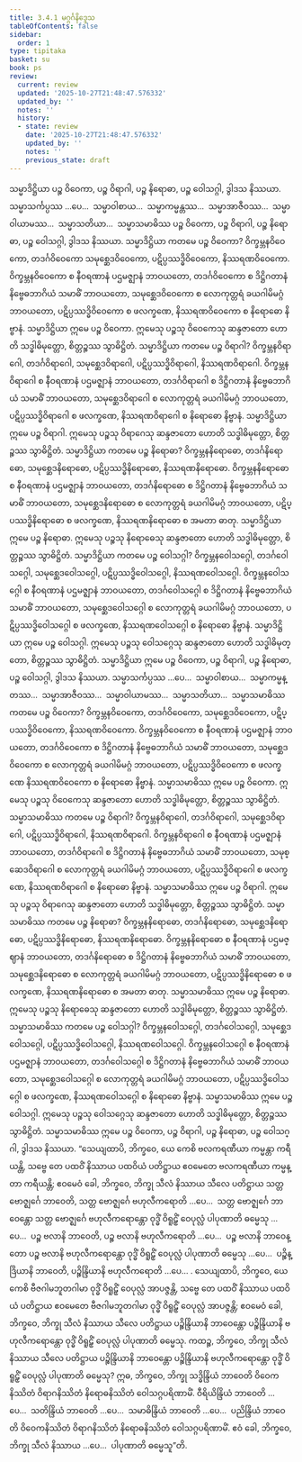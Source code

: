 ```yaml
---
title: 3.4.1 မဂ္ဂင်္ဂနိဒ္ဒေသ
tableOfContents: false
sidebar:
  order: 1
type: tipitaka
basket: su
book: ps
review:
  current: review
  updated: '2025-10-27T21:48:47.576332'
  updated_by: ''
  notes: ''
  history:
  - state: review
    date: '2025-10-27T21:48:47.576332'
    updated_by: ''
    notes: ''
    previous_state: draft
---
```



<ReviewStatus review={frontmatter.review} showDetails={true} />

<HypothesisAnnotation frontmatter={frontmatter} />

<DynamicBreadcrumb />

<Division number="24" book="ps" e="ch" v="26" p="317">

<Paragraph number="1838" book="ps">
သမ္မာဒိဋ္ဌိယာ ပဉ္စ ဝိဝေကာ, ပဉ္စ ဝိရာဂါ, ပဉ္စ နိရောဓာ, ပဉ္စ ဝေါသဂ္ဂါ, ဒွါဒသ နိဿယာ. သမ္မာသင်္ကပ္ပဿ …ပေ…  သမ္မာဝါစာယ…  သမ္မာကမ္မန္တဿ…  သမ္မာအာဇီဝဿ…  သမ္မာဝါယာမဿ…  သမ္မာသတိယာ…  သမ္မာသမာဓိဿ ပဉ္စ ဝိဝေကာ, ပဉ္စ ဝိရာဂါ, ပဉ္စ နိရောဓာ, ပဉ္စ ဝေါသဂ္ဂါ, ဒွါဒသ နိဿယာ.
</Paragraph>

<Paragraph number="1839" book="ps">
<Emphasis>သမ္မာဒိဋ္ဌိယာ ကတမေ ပဉ္စ ဝိဝေကာ?</Emphasis> ဝိက္ခမ္ဘနဝိဝေကော, တဒင်္ဂဝိဝေကော သမုစ္ဆေဒဝိဝေကော, ပဋိပ္ပဿဒ္ဓိဝိဝေကော, နိဿရဏဝိဝေကော. ဝိက္ခမ္ဘနဝိဝေကော စ နီဝရဏာနံ ပဌမဇ္ဈာနံ ဘာဝယတော, တဒင်္ဂဝိဝေကော စ ဒိဋ္ဌိဂတာနံ နိဗ္ဗေဓဘာဂိယံ သမာဓိံ ဘာဝယတော, သမုစ္ဆေဒဝိဝေကော စ လောကုတ္တရံ ခယဂါမိမဂ္ဂံ ဘာဝယတော, ပဋိပ္ပဿဒ္ဓိဝိဝေကော စ ဖလက္ခဏေ, နိဿရဏဝိဝေကော စ နိရောဓော နိဗ္ဗာနံ. သမ္မာဒိဋ္ဌိယာ ဣမေ ပဉ္စ ဝိဝေကာ. ဣမေသု ပဉ္စသု ဝိဝေကေသု ဆန္ဒဇာတော ဟောတိ သဒ္ဓါဓိမုတ္တော, စိတ္တဉ္စဿ သွာဓိဋ္ဌိတံ.
</Paragraph>

<Paragraph number="1840" book="ps">
<Emphasis>သမ္မာဒိဋ္ဌိယာ ကတမေ ပဉ္စ ဝိရာဂါ?</Emphasis> ဝိက္ခမ္ဘနဝိရာဂေါ, တဒင်္ဂဝိရာဂေါ, သမုစ္ဆေဒဝိရာဂေါ, ပဋိပ္ပဿဒ္ဓိဝိရာဂေါ, နိဿရဏဝိရာဂေါ. ဝိက္ခမ္ဘနဝိရာဂေါ စ နီဝရဏာနံ ပဌမဇ္ဈာနံ ဘာဝယတော, တဒင်္ဂဝိရာဂေါ စ ဒိဋ္ဌိဂတာနံ နိဗ္ဗေဓဘာဂိယံ သမာဓိံ ဘာဝယတော, သမုစ္ဆေဒဝိရာဂေါ စ လောကုတ္တရံ ခယဂါမိမဂ္ဂံ ဘာဝယတော, ပဋိပ္ပဿဒ္ဓိဝိရာဂေါ စ ဖလက္ခဏေ, နိဿရဏဝိရာဂေါ စ နိရောဓော နိဗ္ဗာနံ. သမ္မာဒိဋ္ဌိယာ ဣမေ ပဉ္စ ဝိရာဂါ. ဣမေသု ပဉ္စသု ဝိရာဂေသု ဆန္ဒဇာတော ဟောတိ သဒ္ဓါဓိမုတ္တော, စိတ္တဉ္စဿ သွာဓိဋ္ဌိတံ.
</Paragraph>

<Paragraph number="1841" book="ps">
<Emphasis>သမ္မာဒိဋ္ဌိယာ ကတမေ ပဉ္စ နိရောဓာ?</Emphasis> ဝိက္ခမ္ဘနနိရောဓော, တဒင်္ဂနိရောဓော, သမုစ္ဆေဒနိရောဓော, ပဋိပ္ပဿဒ္ဓိနိရောဓော, နိဿရဏနိရောဓော. ဝိက္ခမ္ဘနနိရောဓော စ နီဝရဏာနံ ပဌမဇ္ဈာနံ ဘာဝယတော, တဒင်္ဂနိရောဓော စ ဒိဋ္ဌိဂတာနံ နိဗ္ဗေဓဘာဂိယံ သမာဓိံ ဘာဝယတော, သမုစ္ဆေဒနိရောဓော စ လောကုတ္တရံ ခယဂါမိမဂ္ဂံ ဘာဝယတော, ပဋိပ္ပဿဒ္ဓိနိရောဓော စ ဖလက္ခဏေ, နိဿရဏနိရောဓော စ အမတာ ဓာတု. သမ္မာဒိဋ္ဌိယာ ဣမေ ပဉ္စ နိရောဓာ. ဣမေသု ပဉ္စသု နိရောဓေသု ဆန္ဒဇာတော ဟောတိ သဒ္ဓါဓိမုတ္တော, စိတ္တဉ္စဿ သွာဓိဋ္ဌိတံ.
</Paragraph>

<Paragraph number="1842" book="ps">
<Emphasis>သမ္မာဒိဋ္ဌိယာ ကတမေ ပဉ္စ ဝေါသဂ္ဂါ?</Emphasis> ဝိက္ခမ္ဘနဝေါသဂ္ဂေါ, တဒင်္ဂဝေါသဂ္ဂေါ, သမုစ္ဆေဒဝေါသဂ္ဂေါ, ပဋိပ္ပဿဒ္ဓိဝေါသဂ္ဂေါ, နိဿရဏဝေါသဂ္ဂေါ. ဝိက္ခမ္ဘနဝေါသဂ္ဂေါ စ နီဝရဏာနံ ပဌမဇ္ဈာနံ ဘာဝယတော, တဒင်္ဂဝေါသဂ္ဂေါ စ ဒိဋ္ဌိဂတာနံ နိဗ္ဗေဓဘာဂိယံ သမာဓိံ ဘာဝယတော, သမုစ္ဆေဒဝေါသဂ္ဂေါ စ လောကုတ္တရံ ခယဂါမိမဂ္ဂံ ဘာဝယတော, ပဋိပ္ပဿဒ္ဓိဝေါသဂ္ဂေါ စ ဖလက္ခဏေ, နိဿရဏဝေါသဂ္ဂေါ စ နိရောဓော နိဗ္ဗာနံ. သမ္မာဒိဋ္ဌိယာ ဣမေ ပဉ္စ ဝေါသဂ္ဂါ. ဣမေသု ပဉ္စသု ဝေါသဂ္ဂေသု ဆန္ဒဇာတော ဟောတိ သဒ္ဓါဓိမုတ္တော, စိတ္တဉ္စဿ သွာဓိဋ္ဌိတံ. သမ္မာဒိဋ္ဌိယာ ဣမေ ပဉ္စ ဝိဝေကာ, ပဉ္စ ဝိရာဂါ, ပဉ္စ နိရောဓာ, ပဉ္စ ဝေါသဂ္ဂါ, ဒွါဒသ နိဿယာ.
</Paragraph>

</Division>
<Division number="25" book="ps" e="ch" v="26" p="318">

<Paragraph number="1843" book="ps">
<Emphasis>သမ္မာသင်္ကပ္ပဿ …ပေ…  သမ္မာဝါစာယ…  သမ္မာကမ္မန္တဿ…  သမ္မာအာဇီဝဿ…  သမ္မာဝါယာမဿ…  သမ္မာသတိယာ…  သမ္မာသမာဓိဿ ကတမေ ပဉ္စ ဝိဝေကာ?</Emphasis> ဝိက္ခမ္ဘနဝိဝေကော, တဒင်္ဂဝိဝေကော, သမုစ္ဆေဒဝိဝေကော, ပဋိပ္ပဿဒ္ဓိဝိဝေကော, နိဿရဏဝိဝေကော. ဝိက္ခမ္ဘနဝိဝေကော စ နီဝရဏာနံ ပဌမဇ္ဈာနံ ဘာဝယတော, တဒင်္ဂဝိဝေကော စ ဒိဋ္ဌိဂတာနံ နိဗ္ဗေဓဘာဂိယံ သမာဓိံ ဘာဝယတော, သမုစ္ဆေဒဝိဝေကော စ လောကုတ္တရံ ခယဂါမိမဂ္ဂံ ဘာဝယတော, ပဋိပ္ပဿဒ္ဓိဝိဝေကော စ ဖလက္ခဏေ နိဿရဏဝိဝေကော စ နိရောဓော နိဗ္ဗာနံ. သမ္မာသမာဓိဿ ဣမေ ပဉ္စ ဝိဝေကာ. ဣမေသု ပဉ္စသု ဝိဝေကေသု ဆန္ဒဇာတော ဟောတိ သဒ္ဓါဓိမုတ္တော, စိတ္တဉ္စဿ သွာဓိဋ္ဌိတံ.
</Paragraph>

<Paragraph number="1844" book="ps">
<Emphasis>သမ္မာသမာဓိဿ ကတမေ ပဉ္စ ဝိရာဂါ?</Emphasis> ဝိက္ခမ္ဘနဝိရာဂေါ, တဒင်္ဂဝိရာဂေါ, သမုစ္ဆေဒဝိရာဂေါ, ပဋိပ္ပဿဒ္ဓိဝိရာဂေါ, နိဿရဏဝိရာဂေါ. ဝိက္ခမ္ဘနဝိရာဂေါ စ နီဝရဏာနံ ပဌမဇ္ဈာနံ ဘာဝယတော, တဒင်္ဂဝိရာဂေါ စ ဒိဋ္ဌိဂတာနံ နိဗ္ဗေဓဘာဂိယံ သမာဓိံ ဘာဝယတော, သမုစ္ဆေဒဝိရာဂေါ စ လောကုတ္တရံ ခယဂါမိမဂ္ဂံ ဘာဝယတော, ပဋိပ္ပဿဒ္ဓိဝိရာဂေါ စ ဖလက္ခဏေ, နိဿရဏဝိရာဂေါ စ နိရောဓော နိဗ္ဗာနံ. သမ္မာသမာဓိဿ ဣမေ ပဉ္စ ဝိရာဂါ. ဣမေသု ပဉ္စသု ဝိရာဂေသု ဆန္ဒဇာတော ဟောတိ သဒ္ဓါဓိမုတ္တော, စိတ္တဉ္စဿ သွာဓိဋ္ဌိတံ.
</Paragraph>

<Paragraph number="1845" book="ps">
<Emphasis>သမ္မာသမာဓိဿ ကတမေ ပဉ္စ နိရောဓာ?</Emphasis> ဝိက္ခမ္ဘနနိရောဓော, တဒင်္ဂနိရောဓော, သမုစ္ဆေဒနိရောဓော, ပဋိပ္ပဿဒ္ဓိနိရောဓော, နိဿရဏနိရောဓော. ဝိက္ခမ္ဘနနိရောဓော စ နီဝရဏာနံ ပဌမဇ္ဈာနံ ဘာဝယတော, တဒင်္ဂနိရောဓော စ ဒိဋ္ဌိဂတာနံ နိဗ္ဗေဓဘာဂိယံ သမာဓိံ ဘာဝယတော, သမုစ္ဆေဒနိရောဓော စ လောကုတ္တရံ ခယဂါမိမဂ္ဂံ ဘာဝယတော, ပဋိပ္ပဿဒ္ဓိနိရောဓော စ ဖလက္ခဏေ, နိဿရဏနိရောဓော စ အမတာ ဓာတု. သမ္မာသမာဓိဿ ဣမေ ပဉ္စ နိရောဓာ. ဣမေသု ပဉ္စသု နိရောဓေသု ဆန္ဒဇာတော ဟောတိ သဒ္ဓါဓိမုတ္တော, စိတ္တဉ္စဿ သွာဓိဋ္ဌိတံ.
</Paragraph>

<Paragraph number="1846" book="ps">
<Emphasis>သမ္မာသမာဓိဿ ကတမေ ပဉ္စ ဝေါသဂ္ဂါ?</Emphasis> ဝိက္ခမ္ဘနဝေါသဂ္ဂေါ, တဒင်္ဂဝေါသဂ္ဂေါ, သမုစ္ဆေဒဝေါသဂ္ဂေါ, ပဋိပ္ပဿဒ္ဓိဝေါသဂ္ဂေါ, နိဿရဏဝေါသဂ္ဂေါ. ဝိက္ခမ္ဘနဝေါသဂ္ဂေါ စ နီဝရဏာနံ ပဌမဇ္ဈာနံ ဘာဝယတော, တဒင်္ဂဝေါသဂ္ဂေါ စ ဒိဋ္ဌိဂတာနံ နိဗ္ဗေဓဘာဂိယံ သမာဓိံ ဘာဝယတော, သမုစ္ဆေဒဝေါသဂ္ဂေါ စ လောကုတ္တရံ ခယဂါမိမဂ္ဂံ ဘာဝယတော, ပဋိပ္ပဿဒ္ဓိဝေါသဂ္ဂေါ စ ဖလက္ခဏေ, နိဿရဏဝေါသဂ္ဂေါ စ နိရောဓော နိဗ္ဗာနံ. သမ္မာသမာဓိဿ ဣမေ ပဉ္စ ဝေါသဂ္ဂါ. ဣမေသု ပဉ္စသု ဝေါသဂ္ဂေသု ဆန္ဒဇာတော ဟောတိ သဒ္ဓါဓိမုတ္တော, စိတ္တဉ္စဿ သွာဓိဋ္ဌိတံ. သမ္မာသမာဓိဿ ဣမေ ပဉ္စ ဝိဝေကာ, ပဉ္စ ဝိရာဂါ, ပဉ္စ နိရောဓာ, ပဉ္စ ဝေါသဂ္ဂါ, ဒွါဒသ နိဿယာ.
</Paragraph>

</Division>
<Division number="26" book="ps" e="ch" v="26" p="319">

<Paragraph number="1847" book="ps">
“သေယျထာပိ, ဘိက္ခဝေ, ယေ ကေစိ ဗလကရဏီယာ ကမ္မန္တာ ကရီယန္တိ, သဗ္ဗေ တေ ပထဝိံ နိဿာယ ပထဝိယံ ပတိဋ္ဌာယ ဧဝမေတေ ဗလကရဏီယာ ကမ္မန္တာ ကရီယန္တိ; ဧဝမေဝံ ခေါ, ဘိက္ခဝေ, ဘိက္ခု သီလံ နိဿာယ သီလေ ပတိဋ္ဌာယ သတ္တ ဗောဇ္ဈင်္ဂေ ဘာဝေတိ, သတ္တ ဗောဇ္ဈင်္ဂေ ဗဟုလီကရောတိ …ပေ…  သတ္တ ဗောဇ္ဈင်္ဂေ ဘာဝေန္တော သတ္တ ဗောဇ္ဈင်္ဂေ ဗဟုလီကရောန္တော ဝုဒ္ဓိံ ဝိရူဠှိံ ဝေပုလ္လံ ပါပုဏာတိ ဓမ္မေသု …ပေ…  ပဉ္စ ဗလာနိ ဘာဝေတိ, ပဉ္စ ဗလာနိ ဗဟုလီကရောတိ …ပေ…  ပဉ္စ ဗလာနိ ဘာဝေန္တော ပဉ္စ ဗလာနိ ဗဟုလီကရောန္တော ဝုဒ္ဓိံ ဝိရူဠှိံ ဝေပုလ္လံ ပါပုဏာတိ ဓမ္မေသု …ပေ…  ပဉ္စိန္ဒြိယာနိ ဘာဝေတိ, ပဉ္စိန္ဒြိယာနိ ဗဟုလီကရောတိ …ပေ… .
</Paragraph>

<Paragraph number="1848" book="ps">
သေယျထာပိ, ဘိက္ခဝေ, ယေ ကေစိ ဗီဇဂါမဘူတဂါမာ ဝုဒ္ဓိံ ဝိရူဠှိံ ဝေပုလ္လံ အာပဇ္ဇန္တိ, သဗ္ဗေ တေ ပထဝိံ နိဿာယ ပထဝိယံ ပတိဋ္ဌာယ ဧဝမေတေ ဗီဇဂါမဘူတဂါမာ ဝုဒ္ဓိံ ဝိရူဠှိံ ဝေပုလ္လံ အာပဇ္ဇန္တိ; ဧဝမေဝံ ခေါ, ဘိက္ခဝေ, ဘိက္ခု သီလံ နိဿာယ သီလေ ပတိဋ္ဌာယ ပဉ္စိန္ဒြိယာနိ ဘာဝေန္တော ပဉ္စိန္ဒြိယာနိ ဗဟုလီကရောန္တော ဝုဒ္ဓိံ ဝိရူဠှိံ ဝေပုလ္လံ ပါပုဏာတိ ဓမ္မေသု.
</Paragraph>

<Paragraph number="1849" book="ps">
ကထဉ္စ, ဘိက္ခဝေ, ဘိက္ခု သီလံ နိဿာယ သီလေ ပတိဋ္ဌာယ ပဉ္စိန္ဒြိယာနိ ဘာဝေန္တော ပဉ္စိန္ဒြိယာနိ ဗဟုလီကရောန္တော ဝုဒ္ဓိံ ဝိရူဠှိံ ဝေပုလ္လံ ပါပုဏာတိ ဓမ္မေသု? ဣဓ, ဘိက္ခဝေ, ဘိက္ခု သဒ္ဓိန္ဒြိယံ ဘာဝေတိ ဝိဝေကနိဿိတံ ဝိရာဂနိဿိတံ နိရောဓနိဿိတံ ဝေါသဂ္ဂပရိဏာမိံ. ဝီရိယိန္ဒြိယံ ဘာဝေတိ …ပေ…  သတိန္ဒြိယံ ဘာဝေတိ …ပေ…  သမာဓိန္ဒြိယံ ဘာဝေတိ …ပေ…  ပညိန္ဒြိယံ ဘာဝေတိ ဝိဝေကနိဿိတံ ဝိရာဂနိဿိတံ နိရောဓနိဿိတံ ဝေါသဂ္ဂပရိဏာမိံ. ဧဝံ ခေါ, ဘိက္ခဝေ, ဘိက္ခု သီလံ နိဿာယ …ပေ…  ပါပုဏာတိ ဓမ္မေသူ”တိ.
</Paragraph>
</Division>